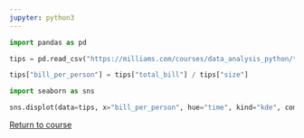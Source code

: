 ```yaml
---
jupyter: python3
---
```


```python
import pandas as pd

tips = pd.read_csv("https://milliams.com/courses/data_analysis_python/tips.csv")
```

```python
tips["bill_per_person"] = tips["total_bill"] / tips["size"]
```

```python
import seaborn as sns

sns.displot(data=tips, x="bill_per_person", hue="time", kind="kde", common_norm=False)
```

[Return to course](../pages/05%20Visualisation.qmd#exercise-2)